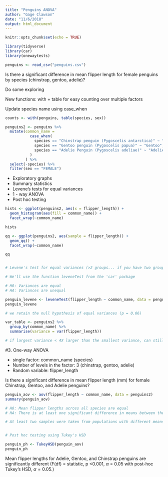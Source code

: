 ```yaml
---
title: "Penguins ANOVA"
author: "Gage Clawson"
date: "11/6/2018"
output: html_document
---
```


```r
knitr::opts_chunk$set(echo = TRUE)
```


```r

library(tidyverse)
library(car)
library(onewaytests)

penguins <- read_csv("penguins.csv")
```


Is there a significant difference in mean flipper length for female penguins by species (chinstrap, gentoo, adelie)?


Do some exploring

New functions: with + table for easy counting over multiple factors

Update species name using case_when

```r
counts <- with(penguins, table(species, sex))

penguins2 <- penguins %>%
  mutate(common_name = 
           case_when(
             species == "Chinstrap penguin (Pygoscelis antarctica)" ~ "Chinstrap",
             species == "Gentoo penguin (Pygoscelis papua)" ~ "Gentoo",
             species == "Adelie Penguin (Pygoscelis adeliae)" ~ "Adelie"
           )
         ) %>%
  select(-species) %>%
  filter(sex == "FEMALE")


```

- Exploratory graphs
- Summary statistics 
- Levene's tests for equal variances 
- 1 - way ANOVA
- Post hoc testing


```r
hists <- ggplot(penguins2, aes(x = flipper_length)) +
  geom_histogram(aes(fill = common_name)) + 
  facet_wrap(~common_name)

hists

qq <- ggplot(penguins2, aes(sample = flipper_length)) +
  geom_qq() +
  facet_wrap(~common_name)

qq


# Levene's test for equal variances (>2 groups... if you have two groups use the F-test for equal variances)

# We'll use the function leveneTest from the 'car' package

# H0: Variances are equal
# HA: Variances are unequal

penguin_levene <- leveneTest(flipper_length ~ common_name, data = penguins2)
penguin_levene

# we retain the null hypothesis of equal variances (p = 0.06)

var_table <- penguins2 %>%
  group_by(common_name) %>%
  summarise(variance = var(flipper_length))

# if largest variance < 4X larger than the smallest variance, can still use ANOVA


```

#3. One-way ANOVA

- single factor: common_name (species)
- Number of levels in the factor: 3 (chinstrap, gentoo, adelie)
- Random variable: flipper_length

Is there a significant difference in mean flipper length (mm) for female Chinstrap, Gentoo, and Adelie penguins?

```r
penguin_aov <- aov(flipper_length ~ common_name, data = penguins2)
summary(penguin_aov)

# H0: Mean flipper lengths across all species are equal
# HA: There is at least one significant difference in means between the 3 species

# At least two samples were taken from populations with different means. Which ones are different? All three are different from eachother? Or something else?


# Post hoc testing using Tukey's HSD

penguin_ph <- TukeyHSD(penguin_aov)
penguin_ph


```

Mean flipper lengths for Adelie, Gentoo, and Chinstrap penguins are significantly different (F(df) = statistic, p <0.001, $\alpha$ = 0.05 with post-hoc Tukey's HSD, $\alpha = 0.05$.)






